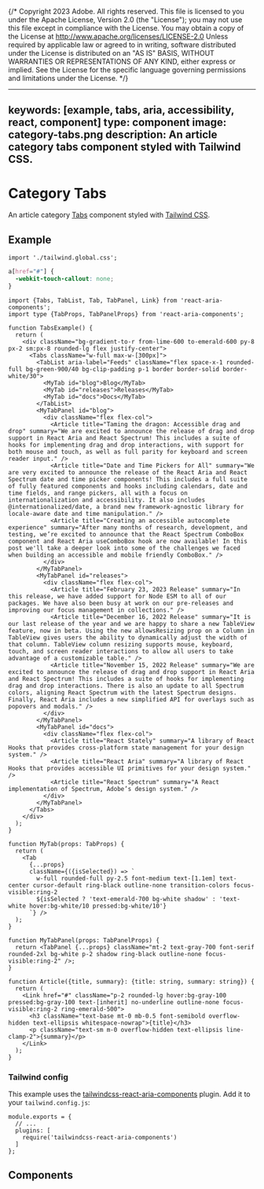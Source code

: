{/* Copyright 2023 Adobe. All rights reserved.
This file is licensed to you under the Apache License, Version 2.0 (the "License");
you may not use this file except in compliance with the License. You may obtain a copy
of the License at http://www.apache.org/licenses/LICENSE-2.0
Unless required by applicable law or agreed to in writing, software distributed under
the License is distributed on an "AS IS" BASIS, WITHOUT WARRANTIES OR REPRESENTATIONS
OF ANY KIND, either express or implied. See the License for the specific language
governing permissions and limitations under the License. */}



---
keywords: [example, tabs, aria, accessibility, react, component]
type: component
image: category-tabs.png
description: An article category tabs component styled with Tailwind CSS.
---

# Category Tabs

An article category [Tabs](../Tabs.html) component styled with [Tailwind CSS](https://tailwindcss.com/).

## Example

```tsx import
import './tailwind.global.css';
```

```css hidden
a[href="#"] {
  -webkit-touch-callout: none;
}
```

```tsx example standalone
import {Tabs, TabList, Tab, TabPanel, Link} from 'react-aria-components';
import type {TabProps, TabPanelProps} from 'react-aria-components';

function TabsExample() {
  return (
    <div className="bg-gradient-to-r from-lime-600 to-emerald-600 py-8 px-2 sm:px-8 rounded-lg flex justify-center">
      <Tabs className="w-full max-w-[300px]">
        <TabList aria-label="Feeds" className="flex space-x-1 rounded-full bg-green-900/40 bg-clip-padding p-1 border border-solid border-white/30">
          <MyTab id="blog">Blog</MyTab>
          <MyTab id="releases">Releases</MyTab>
          <MyTab id="docs">Docs</MyTab>
        </TabList>
        <MyTabPanel id="blog">
          <div className="flex flex-col">
            <Article title="Taming the dragon: Accessible drag and drop" summary="We are excited to announce the release of drag and drop support in React Aria and React Spectrum! This includes a suite of hooks for implementing drag and drop interactions, with support for both mouse and touch, as well as full parity for keyboard and screen reader input." />
            <Article title="Date and Time Pickers for All" summary="We are very excited to announce the release of the React Aria and React Spectrum date and time picker components! This includes a full suite of fully featured components and hooks including calendars, date and time fields, and range pickers, all with a focus on internationalization and accessibility. It also includes @internationalized/date, a brand new framework-agnostic library for locale-aware date and time manipulation." />
            <Article title="Creating an accessible autocomplete experience" summary="After many months of research, development, and testing, we’re excited to announce that the React Spectrum ComboBox component and React Aria useComboBox hook are now available! In this post we'll take a deeper look into some of the challenges we faced when building an accessible and mobile friendly ComboBox." />
          </div>
        </MyTabPanel>
        <MyTabPanel id="releases">
          <div className="flex flex-col">
            <Article title="February 23, 2023 Release" summary="In this release, we have added support for Node ESM to all of our packages. We have also been busy at work on our pre-releases and improving our focus management in collections." />
            <Article title="December 16, 2022 Release" summary="It is our last release of the year and we are happy to share a new TableView feature, now in beta. Using the new allowsResizing prop on a Column in TableView gives users the ability to dynamically adjust the width of that column. TableView column resizing supports mouse, keyboard, touch, and screen reader interactions to allow all users to take advantage of a customizable table." />
            <Article title="November 15, 2022 Release" summary="We are excited to announce the release of drag and drop support in React Aria and React Spectrum! This includes a suite of hooks for implementing drag and drop interactions. There is also an update to all Spectrum colors, aligning React Spectrum with the latest Spectrum designs. Finally, React Aria includes a new simplified API for overlays such as popovers and modals." />
          </div>
        </MyTabPanel>
        <MyTabPanel id="docs">
          <div className="flex flex-col">
            <Article title="React Stately" summary="A library of React Hooks that provides cross-platform state management for your design system." />
            <Article title="React Aria" summary="A library of React Hooks that provides accessible UI primitives for your design system." />
            <Article title="React Spectrum" summary="A React implementation of Spectrum, Adobe’s design system." />
          </div>
        </MyTabPanel>
      </Tabs>
    </div>
  );
}

function MyTab(props: TabProps) {
  return (
    <Tab
      {...props}
      className={({isSelected}) => `
        w-full rounded-full py-2.5 font-medium text-[1.1em] text-center cursor-default ring-black outline-none transition-colors focus-visible:ring-2
        ${isSelected ? 'text-emerald-700 bg-white shadow' : 'text-white hover:bg-white/10 pressed:bg-white/10'}
      `} />
  );
}

function MyTabPanel(props: TabPanelProps) {
  return <TabPanel {...props} className="mt-2 text-gray-700 font-serif rounded-2xl bg-white p-2 shadow ring-black outline-none focus-visible:ring-2" />;
}

function Article({title, summary}: {title: string, summary: string}) {
  return (
    <Link href="#" className="p-2 rounded-lg hover:bg-gray-100 pressed:bg-gray-100 text-[inherit] no-underline outline-none focus-visible:ring-2 ring-emerald-500">
      <h3 className="text-base mt-0 mb-0.5 font-semibold overflow-hidden text-ellipsis whitespace-nowrap">{title}</h3>
      <p className="text-sm m-0 overflow-hidden text-ellipsis line-clamp-2">{summary}</p>
    </Link>
  );
}
```

### Tailwind config

This example uses the [tailwindcss-react-aria-components](../styling.html#plugin) plugin. Add it to your `tailwind.config.js`:

```tsx
module.exports = {
  // ...
  plugins: [
    require('tailwindcss-react-aria-components')
  ]
};
```

## Components

<section className={styles.cardGroup} data-size="small">

<ExampleCard
  url="../Tabs.html"
  title="Tabs"
  description="Tabs organize content into multiple sections, and allow a user to view one at a time.">
  <Tabs />
</ExampleCard>

<ExampleCard
  url="../Link.html"
  title="Link"
  description="A link allows a user to navigate to another page.">
  <Link />
</ExampleCard>

</section>
